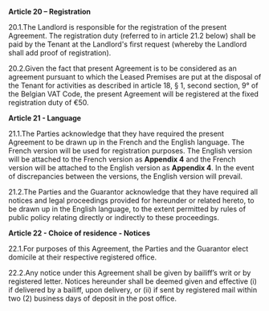 **Article 20 – Registration**

20.1.The Landlord is responsible for the registration of the present Agreement. The registration duty (referred to in article 21.2 below) shall be paid by the Tenant at the Landlord's first request (whereby the Landlord shall add proof of registration).

20.2.Given the fact that present Agreement is to be considered as an agreement pursuant to which the Leased Premises are put at the disposal of the Tenant for activities as described in article 18, § 1, second section, 9° of the Belgian VAT Code, the present Agreement will be registered at the fixed registration duty of €50.

**Article 21 - Language**

21.1.The Parties acknowledge that they have required the present Agreement to be drawn up in the French and the English language. The French version will be used for registration purposes. The English version will be attached to the French version as **Appendix 4** and the French version will be attached to the English version as **Appendix 4**. In the event of discrepancies between the versions, the English version will prevail.

21.2.The Parties and the Guarantor acknowledge that they have required all notices and legal proceedings provided for hereunder or related hereto, to be drawn up in the English language, to the extent permitted by rules of public policy relating directly or indirectly to these proceedings.

**Article 22 - Choice of residence - Notices**

22.1.For purposes of this Agreement, the Parties and the Guarantor elect domicile at their respective registered office.

22.2.Any notice under this Agreement shall be given by bailiff’s writ or by registered letter. Notices hereunder shall be deemed given and effective (i) if delivered by a bailiff, upon delivery, or (ii) if sent by registered mail within two (2) business days of deposit in the post office.